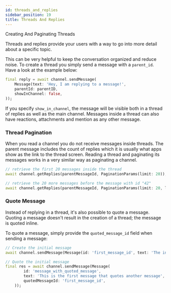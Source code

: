 ```yaml
---
id: threads_and_replies
sidebar_position: 19
title: Threads And Replies
---
```


Creating And Paginating Threads

Threads and replies provide your users with a way to go into more detail about a specific topic.

This can be very helpful to keep the conversation organized and reduce noise.
To create a thread you simply send a message with a `parent_id`. Have a look at the example below:

```dart
final reply = await channel.sendMessage(
    Message(text: 'Hey, I am replying to a message!',
    parentId: parentID,
    showInChannel: false,
));
```

If you specify `show_in_channel`, the message will be visible both in a thread of replies as well as the main channel.
Messages inside a thread can also have reactions, attachments and mention as any other message.

### Thread Pagination

When you read a channel you do not receive messages inside threads.
The parent message includes the count of replies which it is usually what apps show as the link to the thread screen.
Reading a thread and paginating its messages works in a very similar way as paginating a channel.

```dart
// retrieve the first 20 messages inside the thread
await channel.getReplies(parentMessageId, PaginationParams(limit: 20));

// retrieve the 20 more messages before the message with id "42"
await channel.getReplies(parentMessageId, PaginationParams(limit: 20, lessThanOrEqual: '42'));
```

### Quote Message

Instead of replying in a thread, it's also possible to quote a message. Quoting a message doesn't result in the creation of a thread;
the message is quoted inline.

To quote a message, simply provide the `quoted_message_id` field when sending a message:

```dart
// Create the initial message
await channel.sendMessage(Message(id: 'first_message_id', text: 'The initial message' ));

// Quote the initial message
final res = await channel.sendMessage(Message(
        id: 'message_with_quoted_message',
        text: 'This is the first message that quotes another message',
        quotedMessageId: 'first_message_id',
    ));
```